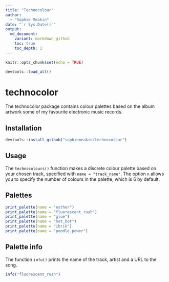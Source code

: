 ```yaml
---
title: "Technocolour"
author:
  - "Sophie Meakin"
date: "`r Sys.Date()`"
output:
  md_document:
    variant: markdown_github
    toc: true
    toc_depth: 1
---
```


```r
knitr::opts_chunk$set(echo = TRUE)

devtools::load_all()
```

# technocolor

The technocolor package contains colour palettes based on the album artwork some of my
favourite electronic music records.

## Installation

```r
devtools::install_github("sophiemeakin/technocolour")
```

## Usage

The `technocolours()` function makes a discrete colour palette based on
your chosen track, specified with `name = "track_name"`. The option `n` allows you to specify the number of colours in the palette, which is 6 by default.

## Palettes

```r
print_palette(name = "esther")
print_palette(name = "fluorescent_rush")
print_palette(name = "glue")
print_palette(name = "hot_bot")
print_palette(name = "ibrik")
print_palette(name = "poodle_power")
```

## Palette info

The function `info()` prints the name of the track, artist and a URL to the song.

```r
info("fluorescent_rush")
```
